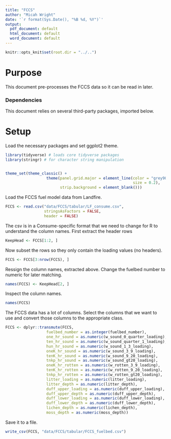 ```yaml
---
title: "FCCS"
author: "Micah Wright"
date: '`r format(Sys.Date(), "%B %d, %Y")`'
output:
  pdf_document: default
  html_document: default
  word_document: default
---
```


```r
knitr::opts_knit$set(root.dir = "../..")
```

# Purpose

This document pre-processes the FCCS data so it can be read in later.

### Dependencies

This document relies on several third-party packages, imported below.  

# Setup

Load the necessary packages and set ggplot2 theme.

```r
library(tidyverse) # loads core tidyverse packages
library(stringr) # for character string manipulation


theme_set(theme_classic() + 
                  theme(panel.grid.major = element_line(color = "grey90",
                                                        size = 0.2),
                        strip.background = element_blank()))
```

Load the FCCS fuel model data from Landfire. 

```r
FCCS <- read.csv("data/FCCS/tabular/LF_consume.csv", 
                 stringsAsFactors = FALSE,
                 header = FALSE)
```

The csv is in a Consume-specific format that we need to change for R to understand the column names. First extract the header rows

```r
KeepHead <- FCCS[1:2, ]
```

Now subset the rows so they only contain the loading values (no headers).

```r
FCCS <- FCCS[3:nrow(FCCS), ]
```

Ressign the column names, extracted above. Change the fuelbed number to numeric for later matching.

```r
names(FCCS) <- KeepHead[2, ]
```

Inspect the column names.

```r
names(FCCS)
```

The FCCS data has a lot of columns. Select the columns that we want to use and convert those columns to the appropriate class.

```r
FCCS <- dplyr::transmute(FCCS,
                  fuelbed_number = as.integer(fuelbed_number),
                  one_hr_sound = as.numeric(w_sound_0_quarter_loading),
                  ten_hr_sound = as.numeric(w_sound_quarter_1_loading),
                  hun_hr_sound = as.numeric(w_sound_1_3_loading),
                  oneK_hr_sound = as.numeric(w_sound_3_9_loading),
                  tenK_hr_sound = as.numeric(w_sound_9_20_loading), 
                  tnkp_hr_sound = as.numeric(w_sound_gt20_loading),
                  oneK_hr_rotten = as.numeric(w_rotten_3_9_loading), 
                  tenK_hr_rotten = as.numeric(w_rotten_9_20_loading),
                  tnkp_hr_rotten = as.numeric(w_rotten_gt20_loading),
                  litter_loading = as.numeric(litter_loading),
                  litter_depth = as.numeric(litter_depth),
                  duff_upper_loading = as.numeric(duff_upper_loading),
                  duff_upper_depth = as.numeric(duff_upper_depth),
                  duff_lower_loading = as.numeric(duff_lower_loading),
                  duff_lower_depth = as.numeric(duff_lower_depth),
                  lichen_depth = as.numeric(lichen_depth),
                  moss_depth = as.numeric(moss_depth))
```

Save it to a file.

```r
write_csv(FCCS, "data/FCCS/tabular/FCCS_fuelbed.csv")
```

